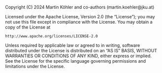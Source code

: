 ::: {.content-hidden}
Copyright (C) 2024 Martin Köhler and co-authors (martin.koehler@jku.at)

Licensed under the Apache License, Version 2.0 (the "License");
you may not use this file except in compliance with the License.
You may obtain a copy of the License at

    http://www.apache.org/licenses/LICENSE-2.0

Unless required by applicable law or agreed to in writing, software
distributed under the License is distributed on an "AS IS" BASIS,
WITHOUT WARRANTIES OR CONDITIONS OF ANY KIND, either express or implied.
See the License for the specific language governing permissions and
limitations under the License.
:::

[^abbrev-mom]: Metal-Oxide-Metal capacitors
[^abbrev-mim]: Metal-Insulator-Metal capacitors
[^abbrev-mna]: Modified Nodal Analysis
[^tech-gen-script]: C++ generator scripts the built-in tech files are located in `cxx/gen_tech_pb/pdk/*.cpp`.
[^kpex-site-packages]: To find the `site-packages` directory for the `klayout-pex` package, call `pip3 show klayout-pex`.
[^magic-with-debug-logging]: A fork of MAGIC which includes debug logging about the different parasitic contributions is hosted here: <https://github.com/martinjankoehler/magic>
